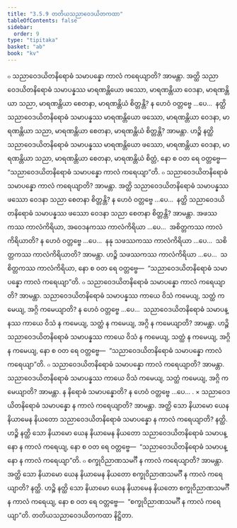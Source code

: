 ```yaml
---
title: "3.5.9 တတိယသညာဝေဒယိတကထာ"
tableOfContents: false
sidebar:
  order: 9
type: "tipitaka"
basket: "ab"
book: "kv"
---
```



<DynamicBreadcrumb />

<Division number="732" book="kv" e="ch" v="32" p="375">

<Paragraph number="2320" book="kv">
๐ သညာဝေဒယိတနိရောဓံ သမာပန္နော ကာလံ ကရေယျာတိ? အာမန္တာ. အတ္ထိ သညာဝေဒယိတနိရောဓံ သမာပန္နဿ မာရဏန္တိယော ဖဿော, မာရဏန္တိယာ ဝေဒနာ, မာရဏန္တိယာ သညာ, မာရဏန္တိယာ စေတနာ, မာရဏန္တိယံ စိတ္တန္တိ? န ဟေဝံ ဝတ္တဗ္ဗေ …ပေ…  နတ္ထိ သညာဝေဒယိတနိရောဓံ သမာပန္နဿ မာရဏန္တိယော ဖဿော, မာရဏန္တိယာ ဝေဒနာ, မာရဏန္တိယာ သညာ, မာရဏန္တိယာ စေတနာ, မာရဏန္တိယံ စိတ္တန္တိ? အာမန္တာ. ဟဉ္စိ နတ္ထိ သညာဝေဒယိတနိရောဓံ သမာပန္နဿ မာရဏန္တိယော ဖဿော, မာရဏန္တိယာ ဝေဒနာ, မာရဏန္တိယာ သညာ, မာရဏန္တိယာ စေတနာ, မာရဏန္တိယံ စိတ္တံ, နော စ ဝတ ရေ ဝတ္တဗ္ဗေ—  “သညာဝေဒယိတနိရောဓံ သမာပန္နော ကာလံ ကရေယျာ”တိ.
</Paragraph>

<Paragraph number="2321" book="kv">
๐ သညာဝေဒယိတနိရောဓံ သမာပန္နော ကာလံ ကရေယျာတိ? အာမန္တာ. အတ္ထိ သညာဝေဒယိတနိရောဓံ သမာပန္နဿ ဖဿော ဝေဒနာ သညာ စေတနာ စိတ္တန္တိ? န ဟေဝံ ဝတ္တဗ္ဗေ …ပေ…  နတ္ထိ သညာဝေဒယိတနိရောဓံ သမာပန္နဿ ဖဿော ဝေဒနာ သညာ စေတနာ စိတ္တန္တိ? အာမန္တာ. အဖဿကဿ ကာလံကိရိယာ, အဝေဒနကဿ ကာလံကိရိယာ …ပေ…  အစိတ္တကဿ ကာလံကိရိယာတိ? န ဟေဝံ ဝတ္တဗ္ဗေ …ပေ…  နနု သဖဿကဿ ကာလံကိရိယာ …ပေ…  သစိတ္တကဿ ကာလံကိရိယာတိ? အာမန္တာ. ဟဉ္စိ သဖဿကဿ ကာလံကိရိယာ …ပေ…  သစိတ္တကဿ ကာလံကိရိယာ, နော စ ဝတ ရေ ဝတ္တဗ္ဗေ—  “သညာဝေဒယိတနိရောဓံ သမာပန္နော ကာလံ ကရေယျာ”တိ.
</Paragraph>

<Paragraph number="2322" book="kv">
๐ သညာဝေဒယိတနိရောဓံ သမာပန္နော ကာလံ ကရေယျာတိ? အာမန္တာ. သညာဝေဒယိတနိရောဓံ သမာပန္နဿ ကာယေ ဝိသံ ကမေယျ, သတ္ထံ ကမေယျ, အဂ္ဂိ ကမေယျာတိ? န ဟေဝံ ဝတ္တဗ္ဗေ …ပေ…  သညာဝေဒယိတနိရောဓံ သမာပန္နဿ ကာယေ ဝိသံ န ကမေယျ, သတ္ထံ န ကမေယျ, အဂ္ဂိ န ကမေယျာတိ? အာမန္တာ. ဟဉ္စိ သညာဝေဒယိတနိရောဓံ သမာပန္နဿ ကာယေ ဝိသံ န ကမေယျ, သတ္ထံ န ကမေယျ, အဂ္ဂိ န ကမေယျ, နော စ ဝတ ရေ ဝတ္တဗ္ဗေ—  “သညာဝေဒယိတနိရောဓံ သမာပန္နော ကာလံ ကရေယျာ”တိ.
</Paragraph>

<Paragraph number="2323" book="kv">
๐ သညာဝေဒယိတနိရောဓံ သမာပန္နော ကာလံ ကရေယျာတိ? အာမန္တာ. သညာဝေဒယိတနိရောဓံ သမာပန္နဿ ကာယေ ဝိသံ ကမေယျ, သတ္ထံ ကမေယျ, အဂ္ဂိ ကမေယျာတိ? အာမန္တာ. န နိရောဓံ သမာပန္နောတိ? န ဟေဝံ ဝတ္တဗ္ဗေ …ပေ… .
</Paragraph>

</Division>
<Division number="733" book="kv" e="ch" v="32" p="376">

<Paragraph number="2324" book="kv">
× သညာဝေဒယိတနိရောဓံ သမာပန္နော န ကာလံ ကရေယျာတိ? အာမန္တာ. အတ္ထိ သော နိယာမော ယေန နိယာမေန နိယတော သညာဝေဒယိတနိရောဓံ သမာပန္နော န ကာလံ ကရေယျာတိ? နတ္ထိ. ဟဉ္စိ နတ္ထိ သော နိယာမော ယေန နိယာမေန နိယတော သညာဝေဒယိတနိရောဓံ သမာပန္နော န ကာလံ ကရေယျ, နော စ ဝတ ရေ ဝတ္တဗ္ဗေ—  “သညာဝေဒယိတနိရောဓံ သမာပန္နော န ကာလံ ကရေယျာ”တိ.
</Paragraph>

</Division>
<Division number="734" book="kv" e="ch" v="32" p="376">

<Paragraph number="2325" book="kv">
๐ စက္ခုဝိညာဏသမင်္ဂီ န ကာလံ ကရေယျာတိ? အာမန္တာ. အတ္ထိ သော နိယာမော ယေန နိယာမေန နိယတော စက္ခုဝိညာဏသမင်္ဂီ န ကာလံ ကရေယျာတိ? နတ္ထိ. ဟဉ္စိ နတ္ထိ သော နိယာမော ယေန နိယာမေန နိယတော စက္ခုဝိညာဏသမင်္ဂီ န ကာလံ ကရေယျ, နော စ ဝတ ရေ ဝတ္တဗ္ဗေ—  “စက္ခုဝိညာဏသမင်္ဂီ န ကာလံ ကရေယျာ”တိ.

</Paragraph>
</Division>

<Paragraph number="2326" type="center" book="kv">
တတိယသညာဝေဒယိတကထာ နိဋ္ဌိတာ.
</Paragraph>